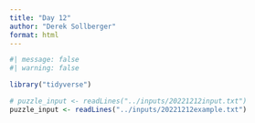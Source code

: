 ```yaml
---
title: "Day 12"
author: "Derek Sollberger"
format: html
---
```


```r
#| message: false
#| warning: false

library("tidyverse")

# puzzle_input <- readLines("../inputs/20221212input.txt")
puzzle_input <- readLines("../inputs/20221212example.txt")
```

